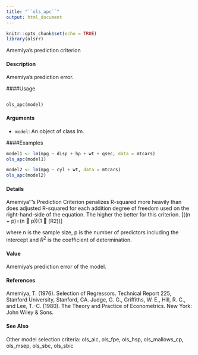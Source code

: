 ```yaml
---
title: "``ols_apc``"
output: html_document
---
```


```r
knitr::opts_chunk$set(echo = TRUE)
library(olsrr)
```

Amemiya's prediction criterion

#### Description 
 
Amemiya's prediction error.

####Usage 

<pre><code>
ols_apc(model)
</code></pre>

#### Arguments 
 
* ``model``: An object of class lm.

####Examples 

```r
model1 <- lm(mpg ~ disp + hp + wt + qsec, data = mtcars)
ols_apc(model1)
```
```r
model2 <- lm(mpg ~ cyl + wt, data = mtcars)
ols_apc(model2)
```

#### Details 
 
Amemiya'’'s Prediction Criterion penalizes R-squared more heavily than does adjusted R-squared for each addition degree of freedom used on the right-hand-side of the equation. The higher the better for this criterion.
\[((n + p)=(n 􀀀 p))(1 􀀀 (R2))\]

where n is the sample size, p is the number of predictors including the intercept and $R^2$ is the coefficient of determination.

#### Value
Amemiya’s prediction error of the model.

#### References
Amemiya, T. (1976). Selection of Regressors. Technical Report 225, Stanford University, Stanford,
CA.
Judge, G. G., Griffiths, W. E., Hill, R. C., and Lee, T.-C. (1980). The Theory and Practice of
Econometrics. New York: John Wiley & Sons.

#### See Also
Other model selection criteria: ols_aic, ols_fpe, ols_hsp, ols_mallows_cp, ols_msep, ols_sbc,
ols_sbic
